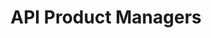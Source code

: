 ---
title: API Product Managers
description: How can API Product Managers make the most out of Treblle.
---